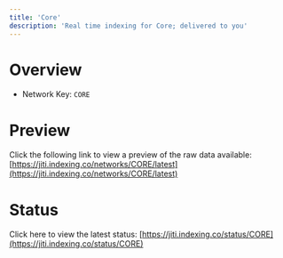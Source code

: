 ```yaml
---
title: 'Core'
description: 'Real time indexing for Core; delivered to you'
---
```


# Overview
- Network Key: `CORE`

# Preview
Click the following link to view a preview of the raw data available: [https://jiti.indexing.co/networks/CORE/latest](https://jiti.indexing.co/networks/CORE/latest)

# Status
Click here to view the latest status: [https://jiti.indexing.co/status/CORE](https://jiti.indexing.co/status/CORE)
